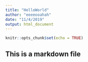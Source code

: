 ```yaml
---
title: "HelloWorld"
author: "eeeeooahah"
date: "11/4/2019"
output: html_document
---
```


```r
knitr::opts_chunk$set(echo = TRUE)
```

## This is a markdown file